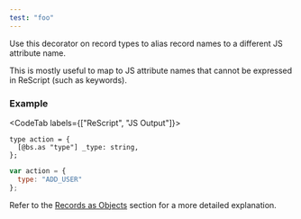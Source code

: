 ```yaml
---
test: "foo"
---
```


Use this decorator on record types to alias record names to a different JS attribute name.

This is mostly useful to map to JS attribute names that cannot be expressed in ReScript (such as keywords).

### Example

<CodeTab labels={["ReScript", "JS Output"]}>

```reason
type action = {
  [@bs.as "type"] _type: string,
};
```

```js
var action = {
  type: "ADD_USER"
};
```
</CodeTab>

Refer to the [Records as Objects](/docs/manual/latest/bind-to-js-object#bind-using-rescript-record) section for a more detailed explanation.
